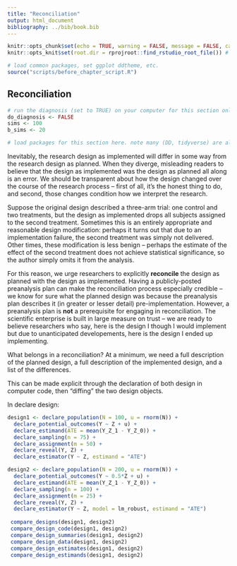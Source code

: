 ```yaml
---
title: "Reconciliation"
output: html_document
bibliography: ../bib/book.bib 
---
```


<!-- note do_bookdown is set in index.rmd, so we know if you're running just this .Rmd or compiling the book-->
```r
knitr::opts_chunk$set(echo = TRUE, warning = FALSE, message = FALSE, cache = FALSE)
knitr::opts_knit$set(root.dir = rprojroot::find_rstudio_root_file()) # files are all relative to RStudio project home
```

```r
# load common packages, set ggplot ddtheme, etc.
source("scripts/before_chapter_script.R")
```

<!-- start post here, do not edit above -->

## Reconciliation

<!-- make sure to rename the section title below -->

```r
# run the diagnosis (set to TRUE) on your computer for this section only before pushing to Github. no diagnosis will ever take place on github.
do_diagnosis <- FALSE
sims <- 100
b_sims <- 20
```

```r
# load packages for this section here. note many (DD, tidyverse) are already available, see scripts/package-list.R
```

Inevitably, the research design as implemented will differ in some way from the research design as planned. When they diverge, misleading readers to believe that the design as implemented was the design as planned all along is an error. We should be transparent about how the design changed over the course of the research process -- first of all, it's the honest thing to do, and second, those changes condition how we interpret the research.

Suppose the original design described a three-arm trial: one control and two treatments, but the design as implemented drops all subjects assigned to the second treatment. Sometimes this is an entirely appropriate and reasonable design modification: perhaps it turns out that due to an implementation failure, the second treatment was simply not delivered. Other times, these modification is less benign -- perhaps the estimate of the effect of the second treatment does not achieve statistical significance, so the author simply omits it from the analysis. 

For this reason, we urge researchers to explicitly **reconcile** the design as planned with the design as implemented. Having a publicly-posted preanalysis plan can make the reconciliation process especially credible -- we know for sure what the planned design was because the preanalysis plan describes it (in greater or lesser detail) pre-implementation.  However, a preanalysis plan is **not** a prerequisite for engaging in reconciliation. The scientific enterprise is built in large measure on trust -- we are ready to believe researchers who say, here is the design I though I would implement but due to unanticipated developements, here is the design I ended up implementing. 

What belongs in a reconciliation? At a minimum, we need a full description of the planned design, a full description of the implemented design, and a list of the differences. 

This can be made explicit through the declaration of both design in computer code, then "diffing" the two design objects.

In declare design:

```r
design1 <- declare_population(N = 100, u = rnorm(N)) +
  declare_potential_outcomes(Y ~ Z + u) +
  declare_estimand(ATE = mean(Y_Z_1 - Y_Z_0)) +
  declare_sampling(n = 75) +
  declare_assignment(m = 50) +
  declare_reveal(Y, Z) +
  declare_estimator(Y ~ Z, estimand = "ATE")

design2 <- declare_population(N = 200, u = rnorm(N)) +
  declare_potential_outcomes(Y ~ 0.5*Z + u) +
  declare_estimand(ATE = mean(Y_Z_1 - Y_Z_0)) +
  declare_sampling(n = 100) +
  declare_assignment(m = 25) +
  declare_reveal(Y, Z) +
  declare_estimator(Y ~ Z, model = lm_robust, estimand = "ATE")
 
 compare_designs(design1, design2)
 compare_design_code(design1, design2)
 compare_design_summaries(design1, design2)
 compare_design_data(design1, design2)
 compare_design_estimates(design1, design2)
 compare_design_estimands(design1, design2)
```






